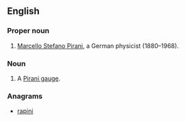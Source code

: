 ==English==

===Proper noun===
{{head|en|proper noun}}

# [[w:Marcello Pirani|Marcello Stefano Pirani]], a German physicist (1880–1968).

===Noun===
{{en-noun}}

# {{label|en|physics|chemistry}} A [[Pirani gauge]].

===Anagrams===
* [[rapini#English|rapini]]